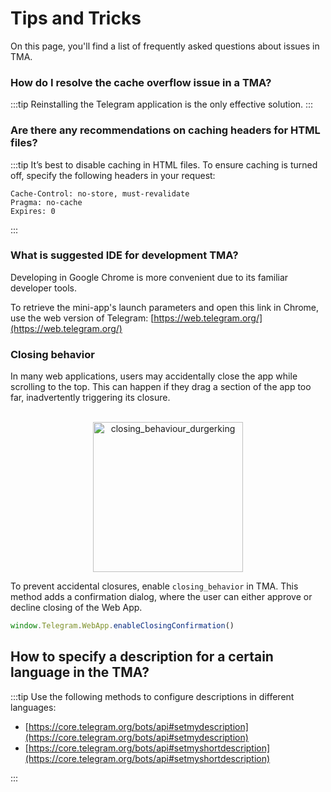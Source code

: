 
# Tips and Tricks

On this page, you'll find a list of frequently asked questions about issues in TMA.

### How do I resolve the cache overflow issue in a TMA?

:::tip
Reinstalling the Telegram application is the only effective solution.
:::

### Are there any recommendations on caching headers for HTML files?

:::tip
It’s best to disable caching in HTML files. To ensure caching is turned off, specify the following headers in your request:

```curl
Cache-Control: no-store, must-revalidate
Pragma: no-cache
Expires: 0
```

:::

### What is suggested IDE for development TMA?

Developing in Google Chrome is more convenient due to its familiar developer tools.

To retrieve the mini-app's launch parameters and open this link in Chrome, use the web version of Telegram: [https://web.telegram.org/](https://web.telegram.org/)

### Closing behavior

In many web applications, users may accidentally close the app while scrolling to the top. This can happen if they drag a section of the app too far, inadvertently triggering its closure.

<p align="center">
  <br />

  <img width="240" src="/img/docs/telegram-apps/closing-behaviour.svg" alt="closing_behaviour_durgerking" />

  <br />
</p>

To prevent accidental closures, enable `closing_behavior` in TMA. This method adds a confirmation dialog, where the user can either approve or decline closing of the Web App.

```typescript
window.Telegram.WebApp.enableClosingConfirmation()
```

## How to specify a description for a certain language in the TMA?

:::tip
Use the following methods to configure descriptions in different languages:

- [https://core.telegram.org/bots/api#setmydescription](https://core.telegram.org/bots/api#setmydescription)
- [https://core.telegram.org/bots/api#setmyshortdescription](https://core.telegram.org/bots/api#setmyshortdescription)

:::

<Feedback />
